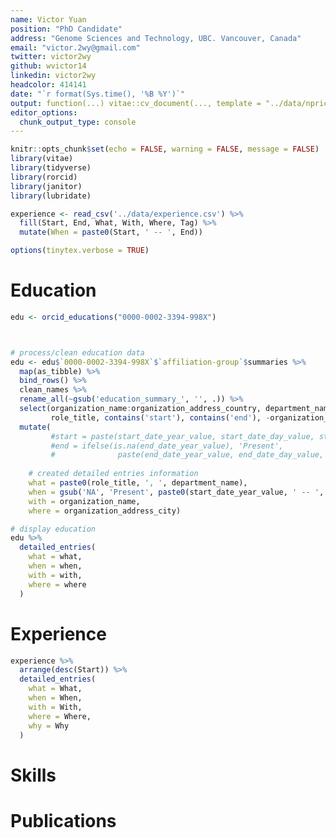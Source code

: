 ```yaml
---
name: Victor Yuan
position: "PhD Candidate"
address: "Genome Sciences and Technology, UBC. Vancouver, Canada"
email: "victor.2wy@gmail.com"
twitter: victor2wy
github: wvictor14
linkedin: victor2wy
headcolor: 414141
date: "`r format(Sys.time(), '%B %Y')`"
output: function(...) vitae::cv_document(..., template = "../data/npricetemplate.tex", citation_package = "biblatex")
editor_options: 
  chunk_output_type: console
---
```


```r
knitr::opts_chunk$set(echo = FALSE, warning = FALSE, message = FALSE)
library(vitae)
library(tidyverse)
library(rorcid)
library(janitor)
library(lubridate)

experience <- read_csv('../data/experience.csv') %>%
  fill(Start, End, What, With, Where, Tag) %>%  
  mutate(When = paste0(Start, ' -- ', End)) 

options(tinytex.verbose = TRUE)
```

# Education

```r
edu <- orcid_educations("0000-0002-3394-998X")



# process/clean education data
edu <- edu$`0000-0002-3394-998X`$`affiliation-group`$summaries %>%
  map(as_tibble) %>%
  bind_rows() %>%
  clean_names %>%
  rename_all(~gsub('education_summary_', '', .)) %>%
  select(organization_name:organization_address_country, department_name, 
         role_title, contains('start'), contains('end'), -organization_disambiguated_organization) %>%
  mutate(
         #start = paste(start_date_year_value, start_date_day_value, start_date_month_value, sep = '-'),
         #end = ifelse(is.na(end_date_year_value), 'Present', 
         #              paste(end_date_year_value, end_date_day_value, end_date_month_value, sep = '-')),
    
    # created detailed entries information
    what = paste0(role_title, ', ', department_name),
    when = gsub('NA', 'Present', paste0(start_date_year_value, ' -- ', end_date_year_value)),
    with = organization_name,
    where = organization_address_city) 

# display education
edu %>%
  detailed_entries(
    what = what,
    when = when,
    with = with,
    where = where
  )
```

# Experience

```r
experience %>% 
  arrange(desc(Start)) %>% 
  detailed_entries(
    what = What,
    when = When,
    with = With,
    where = Where,
    why = Why
  )
```

# Skills

# Publications


